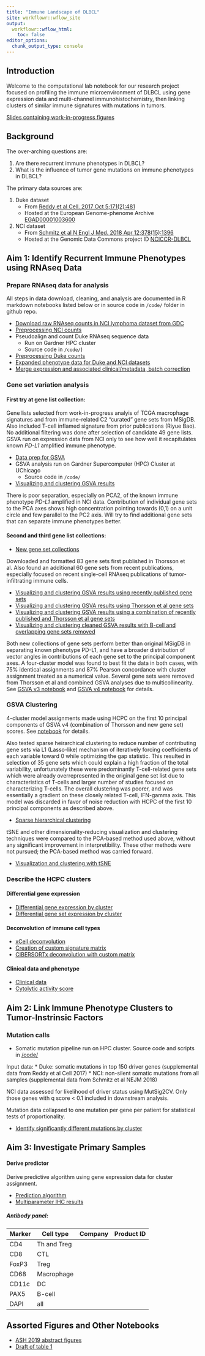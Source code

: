 ```yaml
---
title: "Immune Landscape of DLBCL"
site: workflowr::wflow_site
output:
  workflowr::wflow_html:
    toc: false
editor_options:
  chunk_output_type: console
---
```


## Introduction
Welcome to the computational lab notebook for our research project focused on profiling the immune microenvironment of DLBCL using gene expression data and multi-channel immunohistochemistry, then linking clusters of similar immune signatures with mutations in tumors.

[Slides containing work-in-progress figures](https://docs.google.com/presentation/d/1sKzira205EXmpdX3D1h6Hy_67gWcaE9-PLBPEcOIE5g/edit?usp=sharing)

## Background

The over-arching questions are:

1. Are there recurrent immune phenotypes in DLBCL?
2. What is the influence of tumor gene mutations on immune phenotypes in DLBCL?

The primary data sources are:

1. Duke dataset
    * From [Reddy et al Cell. 2017 Oct 5;171(2):481](https://www.ncbi.nlm.nih.gov/pubmed/28985567)
    * Hosted at the European Genome-phenome Archive [EGAD00001003600](https://www.ebi.ac.uk/ega/datasets/EGAD00001003600)
2. NCI dataset 
    * From [Schmitz et al N Engl J Med. 2018 Apr 12;378(15):1396](https://www.ncbi.nlm.nih.gov/pubmed/?term=29641966)  
    * Hosted at the Genomic Data Commons project ID [NCICCR-DLBCL](https://portal.gdc.cancer.gov/projects/NCICCR-DLBCL)

## Aim 1: Identify Recurrent Immune Phenotypes using RNAseq Data

### Prepare RNAseq data for analysis

All steps in data download, cleaning, and analysis are documented in R markdown notebooks listed below or in source code in `/code/` folder in github repo.

* [Download raw RNAseq counts in NCI lymphoma dataset from GDC](gdc_download.html)
* [Preprocessing NCI counts](preprocessing_count_data.html)
* Pseudoalign and count Duke RNAseq sequence data
  * Run on Gardner HPC cluster
  * Source code in `/code/`)
* [Preprocessing Duke counts](dukedata.html)
* [Expanded phenotype data for Duke and NCI datasets](ext_pheno.html)
* [Merge expression and associated clinical/metadata, batch correction](merge.html)

### Gene set variation analysis

#### First try at gene list collection:

Gene lists selected from work-in-progress analyis of TCGA macrophage signatures and from immune-related C2 "curated" gene sets from MSigDB. Also included T-cell inflamed signature from prior publications (Riyue Bao). No additional filtering was done after selection of candidate 49 gene lists. GSVA run on expression data from NCI only to see how well it recapitulates known _PD-L1_ amplified immune phenotype.

* [Data prep for GSVA](enrichment.html)
* GSVA analysis run on Gardner Supercomputer (HPC) Cluster at UChicago
  * Source code in `/code/`
* [Visualizing and clustering GSVA results](clustering_enrichment_scores.html)

There is poor separation, especially on PCA2, of the known immune phenotype _PD-L1_ amplified in NCI data. Contribution of individual gene sets to the PCA axes shows high concentration pointing towards (0,1) on a unit circle and few parallel to the PC2 axis. Will try to find additional gene sets that can separate immune phenotypes better.

#### Second and third gene list collections:

* [New gene set collections](newgs.html)

Downloaded and formatted 83 gene sets first published in Thorsson et al. Also found an additional 60 gene sets from recent publications, especially focused on recent single-cell RNAseq publications of tumor-infiltrating immune cells.

* [Visualizing and clustering GSVA results using recently published gene sets](visualizing_gsva_scores_2.html)
* [Visualizing and clustering GSVA results using Thorsson et al gene sets](visualizing_gsva_scores_3.html)
* [Visualizing and clustering GSVA results using a combination of recently published and Thorsson et al gene sets](visualizing_gsva_scores_4.html)
* [Visualizing and clustering cleaned GSVA results with B-cell and overlapping gene sets removed](visualizing_gsva_scores_5.html)

Both new collections of gene sets perform better than original MSigDB in separating known phenotype PD-L1, and have a broader distribution of vector angles in contributions of each gene set to the principal component axes. A four-cluster model was found to best fit the data in both cases, with 75% identical assignments and 87% Pearson concordance with cluster assignment treated as a numerical value. Several gene sets were removed from Thorsson et al and combined GSVA analyses due to multicollinearity. See [GSVA v3 notebook](visualizing_gsva_scores_3.html) and [GSVA v4 notebook](visualizing_gsva_scores_4.html) for details.

### GSVA Clustering

4-cluster model assignments made using HCPC on the first 10 principal components of GSVA v4 (combination of Thorsson and new gene set) scores. See [notebook]((visualizing_gsva_scores_4.html)) for details. 

Also tested sparse heirarchical clustering to reduce number of contributing gene sets via L1 (Lasso-like) mechanism of iteratively forcing coefficients of each variable toward 0 while optimizing the gap statistic. This resulted in selection of 35 gene sets which could explain a high fraction of the total variability, unfortunately these were predominantly T-cell-related gene sets which were already overrepresented in the original gene set list due to characteristics of T-cells and larger number of studies focused on characterizing T-cells. The overall clustering was poorer, and was essentially a gradient on these closely related T-cell, IFN-gamma axis. This model was discarded in favor of noise reduction with HCPC of the first 10 principal components as described above. 

* [Sparse hierarchical clustering](sparse_clustering.html)

tSNE and other dimensionality-reducing visualization and clustering techniques were compared to the PCA-based method used above, without any significant improvement in interpretibility. These other methods were not pursued; the PCA-based method was carried forward.

* [Visualization and clustering with tSNE](tsne.html)

### Describe the HCPC clusters

#### Differential gene expression

* [Differential gene expression by cluster](cluster_dge.html)
* [Differential gene set expression by cluster](enrichment.html)

#### Deconvolution of immune cell types

* [xCell deconvolution](deconvolution.html)
* [Creation of custom signature matrix](new_signature_matrix.Rmd)
* [CIBERSORTx deconvolution with custom matrix](new_deconvolution_results.html)

#### Clinical data and phenotype

* [Clinical data](table1.html)
* [Cytolytic activity score](cyt.html)

## Aim 2: Link Immune Phenotype Clusters to Tumor-Instrinsic Factors

### Mutation calls

* Somatic mutation pipeline run on HPC cluster. Source code and scripts in [/code/](https://github.com/mleukam/dlbcl_landscape/tree/master/code)

Input data:
 * Duke: somatic mutations in top 150 driver genes (supplemental data from Reddy et al Cell 2017)
 * NCI: non-silent somatic mutations from all samples (supplemental data from Schmitz et al NEJM 2018)

NCI data assessed for likelihood of driver status using MutSig2CV. Only those genes with q score < 0.1 included in downstream analysis.

Mutation data collapsed to one mutation per gene per patient for statistical tests of proportionality.

* [Identify significantly different mutations by cluster](assign_mutations.Rmd)

## Aim 3: Investigate Primary Samples

#### Derive predictor

Derive predictive algorithm using gene expression data for cluster assignment.

* [Prediction algorithm](predictor.html)
* [Multiparameter IHC results](mif.html)

##### Antibody panel:
| Marker | Cell type | Company | Product ID |
|--------|-----------|---------|------------|
| CD4 | Th and Treg  |         |            |
| CD8    | CTL       |         |            |
| FoxP3  | Treg      |         |            |
| CD68   | Macrophage|         |            |
| CD11c  |        DC |         |            |
| PAX5   | B-cell    |         |            |
| DAPI   | all       |         |            |

## Assorted Figures and Other Notebooks

* [ASH 2019 abstract figures](abstract_figure.html)
* [Draft of table 1](table1.html)
